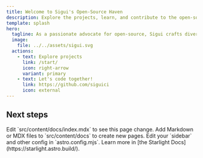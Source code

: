 ```yaml
---
title: Welcome to Sigui's Open-Source Haven
description: Explore the projects, learn, and contribute to the open-source journey. Embrace the future of development with Sigui.
template: splash
hero:
  tagline: As a passionate advocate for open-source, Sigui crafts diverse projects that showcase the essence of collaborative development.
  image:
    file: ../../assets/sigui.svg
  actions:
    - text: Explore projects
      link: /start/
      icon: right-arrow
      variant: primary
    - text: Let's code together!
      link: https://github.com/siguici
      icon: external
---
```



## Next steps

<CardGrid stagger>
	<Card title="Update content" icon="pencil">
		Edit `src/content/docs/index.mdx` to see this page change.
	</Card>
	<Card title="Add new content" icon="add-document">
		Add Markdown or MDX files to `src/content/docs` to create new pages.
	</Card>
	<Card title="Configure your site" icon="setting">
		Edit your `sidebar` and other config in `astro.config.mjs`.
	</Card>
	<Card title="Read the docs" icon="open-book">
		Learn more in [the Starlight Docs](https://starlight.astro.build/).
	</Card>
</CardGrid>
